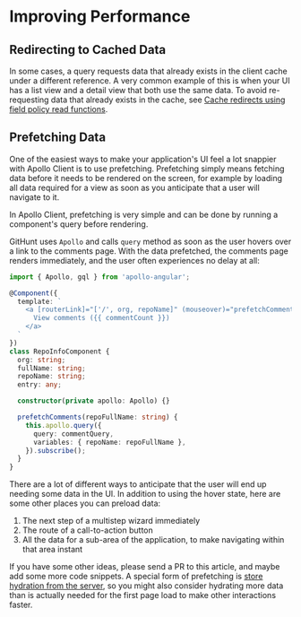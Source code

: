 # Improving Performance

## Redirecting to Cached Data

In some cases, a query requests data that already exists in the client cache under a different reference. A very common example of this is when your UI has a list view and a detail view that both use the same data. To avoid re-requesting data that already exists in the cache, see [Cache redirects using field policy read functions](../caching/advanced-topics#cache-redirects-using-field-policy-read-functions).

## Prefetching Data

One of the easiest ways to make your application's UI feel a lot snappier with Apollo Client is to use prefetching. Prefetching simply means fetching data before it needs to be rendered on the screen, for example by loading all data required for a view as soon as you anticipate that a user will navigate to it.

In Apollo Client, prefetching is very simple and can be done by running a component's query before rendering.

GitHunt uses `Apollo` and calls `query` method as soon as the user hovers over a link to the comments  page.
With the data prefetched, the comments page renders immediately, and the user often experiences no delay at all:

```typescript
import { Apollo, gql } from 'apollo-angular';

@Component({
  template: `
    <a [routerLink]="['/', org, repoName]" (mouseover)="prefetchComments(fullName)">
      View comments ({{ commentCount }})
    </a>
  `
})
class RepoInfoComponent {
  org: string;
  fullName: string;
  repoName: string;
  entry: any;

  constructor(private apollo: Apollo) {}

  prefetchComments(repoFullName: string) {
    this.apollo.query({
      query: commentQuery,
      variables: { repoName: repoFullName },
    }).subscribe();
  }
}
```

There are a lot of different ways to anticipate that the user will end up needing some data in the UI. In addition to using the hover state, here are some other places you can preload data:

1. The next step of a multistep wizard immediately
1. The route of a call-to-action button
1. All the data for a sub-area of the application, to make navigating within that area instant

If you have some other ideas, please send a PR to this article, and maybe add some more code snippets. A special form of prefetching is [store hydration from the server](./server-side-rendering#store-rehydration), so you might also consider hydrating more data than is actually needed for the first page load to make other interactions faster.
